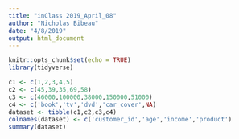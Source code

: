 ```yaml
---
title: "inClass 2019_April_08"
author: "Nicholas Bibeau"
date: "4/8/2019"
output: html_document
---
```


```r
knitr::opts_chunk$set(echo = TRUE)
library(tidyverse)
```

```r
c1 <- c(1,2,3,4,5)
c2 <- c(45,39,35,69,58)
c3 <- c(46000,100000,38000,150000,51000)
c4 <- c('book','tv','dvd','car_cover',NA)
dataset <- tibble(c1,c2,c3,c4)
colnames(dataset) <- c('customer_id','age','income','product')
summary(dataset)

```


